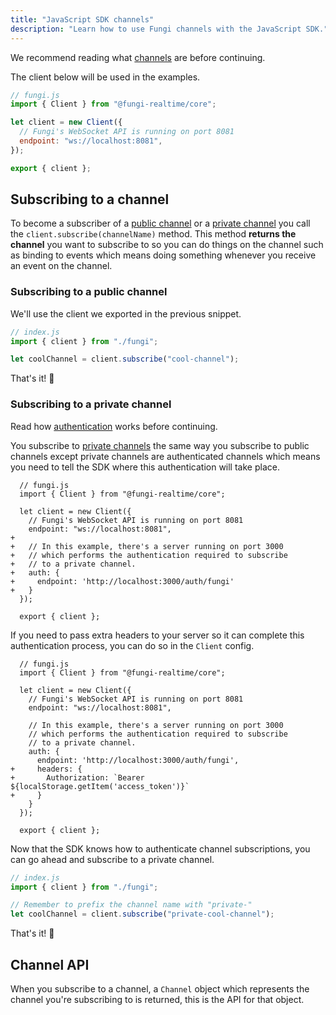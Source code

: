 ```yaml
---
title: "JavaScript SDK channels"
description: "Learn how to use Fungi channels with the JavaScript SDK."
---
```



We recommend reading what [channels](/docs/getting-started/what-is-Fungi#channels) are before continuing.

The client below will be used in the examples.

```js
// fungi.js
import { Client } from "@fungi-realtime/core";

let client = new Client({
  // Fungi's WebSocket API is running on port 8081
  endpoint: "ws://localhost:8081",
});

export { client };
```

## Subscribing to a channel

To become a subscriber of a [public channel](/docs/getting-started/what-is-Fungi#public-channels) or a [private channel](/docs/getting-started/what-is-Fungi#private-channels) you call the `client.subscribe(channelName)` method. This method **returns the channel** you want to subscribe to so you can do things on the channel such as binding to events which means doing something whenever you receive an event on the channel.

### Subscribing to a public channel

We'll use the client we exported in the previous snippet.

```js
// index.js
import { client } from "./fungi";

let coolChannel = client.subscribe("cool-channel");
```

That's it! 🎉

### Subscribing to a private channel

Read how [authentication](/docs/core-concepts/authentication) works before continuing.

You subscribe to [private channels](/docs/getting-started/what-is-Fungi#private-channels) the same way you subscribe to public channels except private channels are authenticated channels which means you need to tell the SDK where this authentication will take place.

```diff-js
  // fungi.js
  import { Client } from "@fungi-realtime/core";

  let client = new Client({
    // Fungi's WebSocket API is running on port 8081
    endpoint: "ws://localhost:8081",
+
+   // In this example, there's a server running on port 3000
+   // which performs the authentication required to subscribe
+   // to a private channel.
+   auth: {
+     endpoint: 'http://localhost:3000/auth/fungi'
+   }
  });

  export { client };
```

If you need to pass extra headers to your server so it can complete this authentication process, you can do so in the `Client` config.

```diff-js
  // fungi.js
  import { Client } from "@fungi-realtime/core";

  let client = new Client({
    // Fungi's WebSocket API is running on port 8081
    endpoint: "ws://localhost:8081",

    // In this example, there's a server running on port 3000
    // which performs the authentication required to subscribe
    // to a private channel.
    auth: {
      endpoint: 'http://localhost:3000/auth/fungi',
+     headers: {
+       Authorization: `Bearer ${localStorage.getItem('access_token')}`
+     }
    }
  });

  export { client };
```

Now that the SDK knows how to authenticate channel subscriptions, you can go ahead and subscribe to a private channel.

```js
// index.js
import { client } from "./fungi";

// Remember to prefix the channel name with "private-"
let coolChannel = client.subscribe("private-cool-channel");
```

That's it! 🎉

## Channel API

When you subscribe to a channel, a `Channel` object which represents the channel you're subscribing to is returned, this is the API for that object.

<ChannelAPI />
